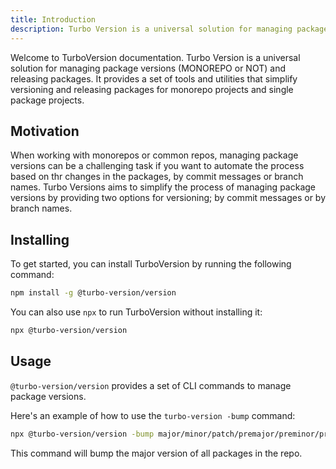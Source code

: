 ```yaml
---
title: Introduction
description: Turbo Version is a universal solution for managing package versions (MONOREPO or NOT) and releasing packages. It provides a set of tools and utilities that simplify versioning and releasing packages for monorepo projects.
---
```


Welcome to TurboVersion documentation. Turbo Version is a universal solution for managing package versions (MONOREPO or NOT) and releasing packages. It provides a set of tools and utilities that simplify versioning and releasing packages for monorepo projects and single package projects.

## Motivation
When working with monorepos or common repos, managing package versions can be a challenging task if you want to automate the process based on thr changes in the packages, by commit messages or branch names. Turbo Versions aims to simplify the process of managing package versions by providing two options for versioning; by commit messages or by branch names.


## Installing
To get started, you can install TurboVersion by running the following command:

```bash
npm install -g @turbo-version/version
```

You can also use `npx` to run TurboVersion without installing it:

```bash
npx @turbo-version/version
```

## Usage
`@turbo-version/version` provides a set of CLI commands to manage package versions.

Here's an example of how to use the `turbo-version -bump` command:

```bash
npx @turbo-version/version -bump major/minor/patch/premajor/preminor/prepatch/prerelease
```
This command will bump the major version of all packages in the repo.
